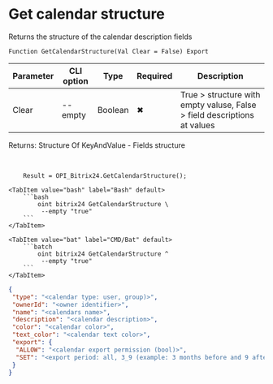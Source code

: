 ﻿---
sidebar_position: 10
description: Get calendar structure and other functions to work with Bitrix24 in the Open Integration Package, a free open-source integration library for 1C:Enterprise 8, OneScript and CLI
keywords: [1C, 1С, 1С:Enterprise, 1С:Enterprise 8.3, API, Integration, Services, Exchange, OneScript, CLI, Bitrix24]
---


# Get calendar structure
 Returns the structure of the calendar description fields



`Function GetCalendarStructure(Val Clear = False) Export`

  | Parameter | CLI option | Type | Required | Description |
  |-|-|-|-|-|
  | Clear | --empty | Boolean | &#x2716; | True > structure with empty valuse, False > field descriptions at values |

  
  Returns:  Structure Of KeyAndValue - Fields structure

<br/>



```bsl title="1C:Enterprise/OneScript code example"
    Result = OPI_Bitrix24.GetCalendarStructure();
```
 

 <Tabs>
  
    <TabItem value="bash" label="Bash" default>
        ```bash
            oint bitrix24 GetCalendarStructure \
             --empty "true"
        ```
    </TabItem>
  
    <TabItem value="bat" label="CMD/Bat" default>
        ```batch
            oint bitrix24 GetCalendarStructure ^
             --empty "true"
        ```
    </TabItem>
</Tabs>


```json title="Result"
{
 "type": "<calendar type: user, group)>",
 "ownerId": "<owner identifier>",
 "name": "<calendars name>",
 "description": "<calendar description>",
 "color": "<calendar color>",
 "text_color": "<calendar text color>",
 "export": {
  "ALLOW": "<calendar export permission (bool)>",
  "SET": "<export period: all, 3_9 (example: 3 months before and 9 after)>"
 }
}
```
